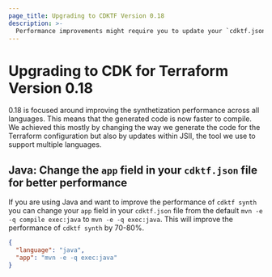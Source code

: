 ```yaml
---
page_title: Upgrading to CDKTF Version 0.18
description: >-
  Performance improvements might require you to update your `cdktf.json` file.
---
```


# Upgrading to CDK for Terraform Version 0.18

0.18 is focused around improving the synthetization performance across all languages. This means that the generated code is now faster to compile. We achieved this mostly by changing the way we generate the code for the Terraform configuration but also by updates within JSII, the tool we use to support multiple languages.

## Java: Change the `app` field in your `cdktf.json` file for better performance

If you are using Java and want to improve the performance of `cdktf synth` you can change your `app` field in your `cdktf.json` file from the default `mvn -e -q compile exec:java` to `mvn -e -q exec:java`. This will improve the performance of `cdktf synth` by 70-80%.

```json
{
  "language": "java",
  "app": "mvn -e -q exec:java"
}
```
